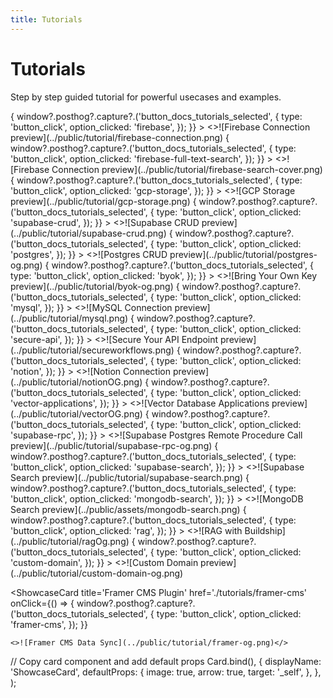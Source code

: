 ```yaml
---
title: Tutorials
---
```



# Tutorials

Step by step guided tutorial for powerful usecases and examples.

<Cards>
  <ShowcaseCard
    title='Firebase'
    href='./tutorials/firebase-project'
    onClick={() => {
      window?.posthog?.capture?.('button_docs_tutorials_selected', {
        type: 'button_click',
        option_clicked: 'firebase',
      });
    }}
  >
    <>![Firebase Connection preview](../public/tutorial/firebase-connection.png)</>
  </ShowcaseCard>
  <ShowcaseCard
    title='Firebase Full Text Search'
    href='./tutorials/firebase-full-text-search'
    onClick={() => {
      window?.posthog?.capture?.('button_docs_tutorials_selected', {
        type: 'button_click',
        option_clicked: 'firebase-full-text-search',
      });
    }}
  >
    <>![Firebase Connection preview](../public/tutorial/firebase-search-cover.png)</>
  </ShowcaseCard>
  <ShowcaseCard
    title='GCP File Storage'
    href='./tutorials/gcp-storage'
    onClick={() => {
      window?.posthog?.capture?.('button_docs_tutorials_selected', {
        type: 'button_click',
        option_clicked: 'gcp-storage',
      });
    }}
  >
    <>![GCP Storage preview](../public/tutorial/gcp-storage.png)</>
  </ShowcaseCard>
  <ShowcaseCard
    title='Supabase'
    href='./tutorials/supabase-crud'
    onClick={() => {
      window?.posthog?.capture?.('button_docs_tutorials_selected', {
        type: 'button_click',
        option_clicked: 'supabase-crud',
      });
    }}
  >
    <>![Supabase CRUD preview](../public/tutorial/supabase-crud.png)</>
  </ShowcaseCard>
  <ShowcaseCard
    title='Postgres'
    href='./tutorials/postgres'
    onClick={() => {
      window?.posthog?.capture?.('button_docs_tutorials_selected', {
        type: 'button_click',
        option_clicked: 'postgres',
      });
    }}
  >
    <>![Postgres CRUD preview](../public/tutorial/postgres-og.png)</>
  </ShowcaseCard>
  <ShowcaseCard
    title='Bring Your Own Key'
    href='./tutorials/byok'
    onClick={() => {
      window?.posthog?.capture?.('button_docs_tutorials_selected', {
        type: 'button_click',
        option_clicked: 'byok',
      });
    }}
  >
    <>![Bring Your Own Key preview](../public/tutorial/byok-og.png)</>
  </ShowcaseCard>
  <ShowcaseCard
    title='MySQL'
    href='./tutorials/mysql-crud'
    onClick={() => {
      window?.posthog?.capture?.('button_docs_tutorials_selected', {
        type: 'button_click',
        option_clicked: 'mysql',
      });
    }}
  >
    <>![MySQL Connection preview](../public/tutorial/mysql.png)</>
  </ShowcaseCard>
  <ShowcaseCard
    title='Secure Your API Endpoint'
    href='./tutorials/secure-api'
    onClick={() => {
      window?.posthog?.capture?.('button_docs_tutorials_selected', {
        type: 'button_click',
        option_clicked: 'secure-api',
      });
    }}
  >
    <>![Secure Your API Endpoint preview](../public/tutorial/secureworkflows.png)</>

  </ShowcaseCard>
    <ShowcaseCard
    title='Notion'
    href='./tutorials/notion-oauth'
    onClick={() => {
      window?.posthog?.capture?.('button_docs_tutorials_selected', {
        type: 'button_click',
        option_clicked: 'notion',
      });
    }}
  >
    <>![Notion Connection preview](../public/tutorial/notionOG.png)</>
  </ShowcaseCard>
  <ShowcaseCard
    title='Vector Database'
    href='./tutorials/vector-applications'
    onClick={() => {
      window?.posthog?.capture?.('button_docs_tutorials_selected', {
        type: 'button_click',
        option_clicked: 'vector-applications',
      });
    }}
  >
    <>![Vector Database Applications preview](../public/tutorial/vectorOG.png)</>
  </ShowcaseCard>
  <ShowcaseCard
    title='Supabase Postgres RPC'
    href='./tutorials/supabase-rpc'
    onClick={() => {
      window?.posthog?.capture?.('button_docs_tutorials_selected', {
        type: 'button_click',
        option_clicked: 'supabase-rpc',
      });
    }}
  >
    <>![Supabase Postgres Remote Procedure Call preview](../public/tutorial/supabase-rpc-og.png)</>
  </ShowcaseCard>
    <ShowcaseCard
    title='Supabase Search'
    href='./tutorials/supabase-search'
    onClick={() => {
      window?.posthog?.capture?.('button_docs_tutorials_selected', {
        type: 'button_click',
        option_clicked: 'supabase-search',
      });
    }}
  >
    <>![Supabase Search preview](../public/tutorial/supabase-search.png)</>
  </ShowcaseCard>
  <ShowcaseCard
    title='MongoDB Search'
    href='./tutorials/mongodb-search'
    onClick={() => {
      window?.posthog?.capture?.('button_docs_tutorials_selected', {
        type: 'button_click',
        option_clicked: 'mongodb-search',
      });
    }}
  >
    <>![MongoDB Search preview](../public/assets/mongodb-search.png)</>
  </ShowcaseCard>
    <ShowcaseCard
    title='RAG with Buildship'
    href='./tutorials/rag'
    onClick={() => {
      window?.posthog?.capture?.('button_docs_tutorials_selected', {
        type: 'button_click',
        option_clicked: 'rag',
      });
    }}
  >
    <>![RAG with Buildship](../public/tutorial/ragOg.png)</>
  </ShowcaseCard>
  <ShowcaseCard
    title='Custom Domain'
    href='./tutorials/custom-domain'
    onClick={() => {
      window?.posthog?.capture?.('button_docs_tutorials_selected', {
        type: 'button_click',
        option_clicked: 'custom-domain',
      });
    }}
  >
    <>![Custom Domain preview](../public/tutorial/custom-domain-og.png)</>
  </ShowcaseCard>

  <ShowcaseCard
    title='Framer CMS Plugin'
    href='./tutorials/framer-cms'
    onClick={() => {
      window?.posthog?.capture?.('button_docs_tutorials_selected', {
        type: 'button_click',
        option_clicked: 'framer-cms',
      });
    }}
  >
    <>![Framer CMS Data Sync](../public/tutorial/framer-og.png)</>
  </ShowcaseCard>
</Cards>

  // Copy card component and add default props
  Card.bind(),
  {
    displayName: 'ShowcaseCard',
    defaultProps: {
      image: true,
      arrow: true,
      target: '_self',
    },
  },
);

<style global jsx>{`
  img {
    aspect-ratio: 12/6.3;
    object-fit: cover;
  }
`}</style>
